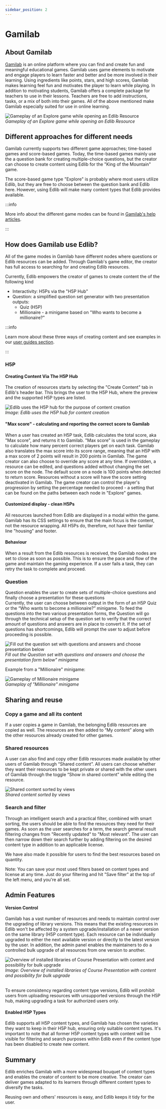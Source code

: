 ```yaml
---
sidebar_position: 2
---
```


# Gamilab

## About Gamilab
[Gamilab](https://gamilab.com/) is an online platform where you can find and create fun and meaningful educational games. Gamilab uses game elements to motivate and engage players to learn faster and better and be more involved in their learning. Using ingredients like points, stars, and high scores, Gamilab makes learning feel fun and motivates the player to learn while playing.
In addition to motivating students, Gamilab offers a complete package for teachers to use in their lessons. Teachers are free to add instructions, tasks, or a mix of both into their games. All of the above mentioned make Gamilab especially suited for use in online learning.

<div class="text--center">
    <img class="edlib-image" alt="Gameplay of an Explore game while opening an Edlib Resource" src="/img/gamilab-explorer-game.png" />
    <br/>
    <em>Gameplay of an Explore game while opening an Edlib Resource</em>
</div>

## Different approaches for different needs
Gamilab currently supports two different game approaches; time-based games and score-based games. Today, the time-based games mainly use the a question bank for creating multiple-choice questions, but the creator can choose to create content using Edlib for the "King of the Mountain" game. 

The score-based game type "Explore" is probably where most users utilize Edlib, but they are free to choose between the question bank and Edlib here. However, using Edlib will make many content types that Edlib provides available. 

:::info 

More info about the different game modes can be found in [Gamilab's help articles](https://support.gamilab.com/hc/en-us/categories/4419787594001-Game-modes).

:::


  

## How does Gamilab use Edlib?


All of the game modes in Gamilab have different nodes where questions or Edlib resources can be added. Through Gamilab's game editor, the creator has full access to searching for and creating Edlib resources. 

Currently, Edlib empowers the creator of games to create content the of the following kind
- Interactivity: H5Ps via the "H5P Hub"
- Question: a simplified question set generator with two presentation outputs:
    - Quiz (H5P)
    - Millionaire - a minigame based on "Who wants to become a millionaire?"


:::info 

Learn more about these three ways of creating content and see examples in our [user guides section](https://docs.edlib.com/docs/support/userGuides/create-content).

:::

### H5P

#### Creating Content Via The H5P Hub
The creation of resources starts by selecting the "Create Content" tab in Edlib's header bar. This brings the user to the H5P Hub, where the preview and the supported H5P types are listed.

<div class="text--center">
    <img class="edlib-image" alt="Edlib uses the H5P hub for the purpose of content creation" src="/img/ndla-case-study7.png" />
    <br/>
    <em>Image: Edlib uses the H5P hub for content creation</em>
</div> 


#### "Max score" - calculating and reporting the correct score to Gamilab

When a user has created an H5P task, Edlib calculates the total score, aka "Max score", and returns it to Gamilab. "Max score" is used in the gameplay to calculate how many percent correct players get on each task. Gamilab also translates the max score into its score range, meaning that an H5P with a max score of 2 points will result in 200 points in Gamilab. The game creator can also choose to override any score at any time. If overridden, a resource can be edited, and questions added without changing the set score on the node. The default score on a node is 100 points when detected to return score. Resources without a score will have the score setting deactivated in Gamilab. The game creator can control the player's progression by setting the percentage needed to proceed - a setting that can be found on the paths between each node in "Explore" games.  


#### Customized display - clean H5Ps

All resources launched from Edlib are displayed in a modal within the game. Gamilab has its CSS settings to ensure that the main focus is the content, not the resource wrapping. All H5Ps do, therefore, not have their familiar line "housing" and footer. 

#### Behaviour

When a result from the Edlib resources is received, the Gamilab nodes are set to close as soon as possible. This is to ensure the pace and flow of the game and maintain the gaming experience. If a user fails a task, they can retry the task to complete and proceed.


### Question
Question enables the user to create sets of multiple-choice questions and finally choose a presentation for these questions  
Currently, the user can choose between output in the form of an H5P Quiz or the “Who wants to become a millionaire?” minigame. 
To feed the questions into the two various presentation forms, the Question will go through the technical setup of the question set to verify that the correct amount of questions and answers are in place to convert it. If the set of questions has shortcomings, Edlib will prompt the user to adjust before proceeding is possible.

<div class="text--center">
    <img class="edlib-image" alt="Fill out the question set with questions and answers and choose presentation below" src="/img/Edlib_questionset1.png" />
    <br/>
    <em>Fill out the Question set with questions and answers and choose the presentation form below" minigame</em>
</div>


Example from a "Millionaire" minigame:

<div class="text--center">
    <img class="edlib-image" alt="Gameplay of Millionaire minigame" src="/img/Edlib_millionaire2.png" />
    <br/>
    <em>Gameplay of "Millionaire" minigame</em>
</div>




## Sharing and reuse

### Copy a game and all its content
If a user copies a game in Gamilab, the belonging Edlib resources are copied as well. The resources are then added to “My content” along with the other resources already created for other games.

### Shared resources
A user can also find and copy other Edlib resources made available by other users of Gamilab through “Shared content”. All users can choose whether they want their resources to be kept private or shared with the other users of Gamilab through the toggle “Show in shared content” while editing the resource.

<div class="text--center">
    <img class="edlib-image" alt="Shared content sorted by views" src="/img/Shared_content_sorted_by_views.png" />
    <br/>
    <em>Shared content sorted by views</em>
</div>

### Search and filter
Through an intelligent search and a practical filter, combined with smart sorting, the users should be able to find the resources they need for their games.
As soon as the user searches for a term, the search general result filtering changes from "Recently updated" to "Most relevant". The user can then narrow down their search further by adding filtering on the desired content type in addition to an applicable license.

We have also made it possible for users to find the best resources based on quantity. 

Note: You can save your most used filters based on content types and license at any time. Just do your filtering and hit "Save filter" at the top of the left menu, and you're all set.

## Admin Features

#### Version Control
Gamilab has a vast number of resources and needs to maintain control over the upgrading of library versions. This means that the existing resources in Edlib won't be affected by a system upgrade/installation of a newer version on the same library (H5P content type). Each resource can be individually upgraded to either the next available version or directly to the latest version by the user. In addition, the admin panel enables the maintainers to do a controlled bulk upgrade of all resources from one version to another.

<div class="text--center">
    <img class="edlib-image" alt="Overview of installed libraries of Course Presentation with content and possibility for bulk upgrade" src="/img/ndla-case-study5.png" />
    <br/>
    <em>Image: Overview of installed libraries of Course Presentation with content and possibility for bulk upgrade</em>
    <br/>
    <br/>
</div> 

To ensure consistency regarding content type versions, Edlib will prohibit users from uploading resources with unsupported versions through the H5P hub, making upgrading a task for authorized users only.

#### Enabled H5P Types
Edlib supports all H5P content types, and Gamilab has chosen the varieties they want to keep in their H5P hub, ensuring only suitable content types. 
It's important to note that all former H5P content types with content will be visible for filtering and search purposes within Edlib even if the content type has been disabled to create new content.

## Summary

Edlib enriches Gamilab with a more widespread bouquet of content types and enables the creator of content to be more creative. The creator can deliver games adapted to its learners through different content types to diversify the tasks.

Reusing own and others' resources is easy, and Edlib keeps it tidy for the user. 

